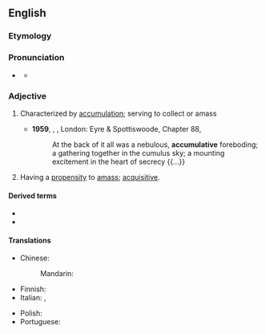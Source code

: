 ==English==

===Etymology===
{{suffix|en|accumulate|ive}}

===Pronunciation===
* {{a|US}} {{IPA|en|/ə.ˈkjum.jə.ˌleɪ.tɪv/|/ə.ˈkjum.jə.ˌlə.tɪv/}}
** {{audio|en|LL-Q1860 (eng)-Vealhurl-accumulative.wav|Audio (Southern England)}}

===Adjective===
{{en-adj}}

# Characterized by [[accumulation]]; serving to collect or amass
#: {{syn|en|cumulative|additional}}
#* '''1959''', {{w|Mervyn Peake}}, ''{{w|Titus Alone}}'', London: Eyre & Spottiswoode, Chapter 88,
#*: At the back of it all was a nebulous, '''accumulative''' foreboding; a gathering together in the cumulus sky; a mounting excitement in the heart of secrecy {{...}}
# Having a [[propensity]] to [[amass]]; [[acquisitive]].

====Derived terms====
* {{l|en|accumulatively}}
* {{l|en|accumulativeness}}

====Translations====
{{trans-top|serving to collect or amass}}
* Chinese:
*: Mandarin: {{t+|cmn|累积|tr=lěijī}}
* Finnish: {{t|fi|akkumulatiivinen}}
* Italian: {{t|it|accumulativo|m}}, {{t|it|accumulativa|f}}
{{trans-mid}}
* Polish: {{t+|pl|akumulacyjny}}
* Portuguese: {{t|pt|acumulativo}}
{{trans-bottom}}